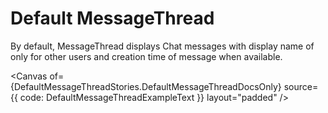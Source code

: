 

<Meta of={DefaultMessageThreadStories} />

# Default MessageThread

By default, MessageThread displays Chat messages with display name of only for other users and creation time
of message when available.

<Canvas
  of={DefaultMessageThreadStories.DefaultMessageThreadDocsOnly}
  source={{ code: DefaultMessageThreadExampleText }}
  layout="padded"
/>
